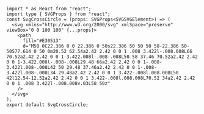 ```tsx
import * as React from "react";
import type { SVGProps } from "react";
const SvgCrossCircle = (props: SVGProps<SVGSVGElement>) => (
  <svg xmlns="http://www.w3.org/2000/svg" xmlSpace="preserve" viewBox="0 0 100 100" {...props}>
    <path
      fill="#E30513"
      d="M50 0C22.386 0 0 22.386 0 50s22.386 50 50 50 50-22.386 50-50S77.614 0 50 0m20.52 62.54a2.42 2.42 0 0 1 .008 3.422l-.008.008L66 70.52a2.42 2.42 0 0 1-3.422.008l-.008-.008L50 58 37.46 70.52a2.42 2.42 0 0 1-3.422.008l-.008-.008L29.48 66a2.42 2.42 0 0 1-.008-3.422l.008-.008L42 50 29.48 37.46a2.42 2.42 0 0 1-.008-3.422l.008-.008L34 29.48a2.42 2.42 0 0 1 3.422-.008l.008.008L50 42l12.54-12.52a2.42 2.42 0 0 1 3.422-.008l.008.008L70.52 34a2.42 2.42 0 0 1 .008 3.422l-.008.008v.03L58 50z"
    />
  </svg>
);
export default SvgCrossCircle;

```